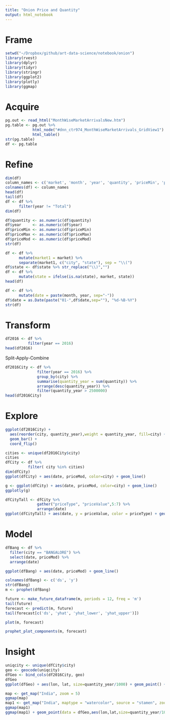 ```yaml
---
title: "Onion Price and Quantity"
output: html_notebook
---
```


# Frame

```r
setwd("~/Dropbox/github/art-data-science/notebook/onion")
library(rvest)
library(dplyr)
library(tidyr)
library(stringr)
library(ggplot2)
library(plotly)
library(ggmap)
```

# Acquire

```r
pg.out <- read_html("MonthWiseMarketArrivalsNew.htm")
pg.table <- pg.out %>%
            html_node("#dnn_ctr974_MonthWiseMarketArrivals_GridView1") %>%
            html_table()
str(pg.table)
df <- pg.table
```

# Refine 

```r
dim(df)
column_names <- c('market', 'month', 'year', 'quantity', 'priceMin', 'priceMax', 'priceMod')
colnames(df) <- column_names
head(df)
tail(df)
df <- df %>%
      filter(year != "Total")
dim(df)
```


```r
df$quantity <- as.numeric(df$quantity)
df$year     <- as.numeric(df$year)
df$priceMin <- as.numeric(df$priceMin)
df$priceMax <- as.numeric(df$priceMax)
df$priceMod <- as.numeric(df$priceMod)
str(df)
```


```r
df <- df %>%
      mutate(market1 = market) %>%
      separate(market1, c("city", "state"), sep = "\\(")
df$state <- df$state %>% str_replace("\\)","")
df <- df %>%
      mutate(state = ifelse(is.na(state), market, state))
head(df)
```     

```r
df <- df %>%
      mutate(date = paste(month, year, sep="-"))
df$date = as.Date(paste("01-",df$date,sep=""), "%d-%B-%Y")
str(df)
```
 

# Transform
```r
df2016 <- df %>%
          filter(year == 2016)
head(df2016)
```

Split-Apply-Combine
```r
df2016City <- df %>%
              filter(year == 2016) %>%
              group_by(city) %>%
              summarise(quantity_year = sum(quantity)) %>%
              arrange(desc(quantity_year)) %>%
              filter(quantity_year > 2500000)
head(df2016City)
```

# Explore 

```r
ggplot(df2016City) + 
  aes(reorder(city, quantity_year),weight = quantity_year, fill=city) + 
  geom_bar() +
  coord_flip()

```

```r
cities <- unique(df2016City$city)
cities
dfCity <- df %>%
          filter( city %in% cities)
dim(dfCity)  
ggplot(dfCity) + aes(date, priceMod, color=city) + geom_line()

g <- ggplot(dfCity) + aes(date, priceMod, color=city) + geom_line()
ggplotly(g)

```

```r
dfCityTall <- dfCity %>%
              gather("priceType", "priceValue",5:7) %>%
              arrange(date)
ggplot(dfCityTall) + aes(date, y = priceValue, color = priceType) + geom_line() + facet_wrap(~city)

```


# Model

```r
dfBang <- df %>%
  filter(city == "BANGALORE") %>%
  select(date, priceMod) %>%
  arrange(date)

ggplot(dfBang) + aes(date, priceMod) + geom_line()
```
  
```r
colnames(dfBang) <- c('ds', 'y')
str(dfBang)
m <- prophet(dfBang)

future <- make_future_dataframe(m, periods = 12, freq = 'm')
tail(future)
forecast <- predict(m, future)
tail(forecast[c('ds', 'yhat', 'yhat_lower', 'yhat_upper')])

plot(m, forecast)
```

```r
prophet_plot_components(m, forecast)

```


# Insight

```r
uniqcity <- unique(dfCity$city)
geo <- geocode(uniqcity)
dfGeo <- bind_cols(df2016City, geo)
dfGeo
ggplot(dfGeo) + aes(lon, lat, size=quantity_year/1000) + geom_point() + coord_map()
```



```r
map <- get_map("India", zoom = 5)
ggmap(map)
map1 <- get_map("India", maptype = "watercolor", source = "stamen", zoom = 5)
ggmap(map1)
ggmap(map1) + geom_point(data = dfGeo,aes(lon,lat,size=quantity_year/1000,color=city))
```

